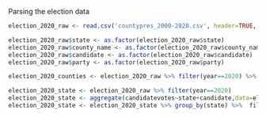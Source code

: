 Parsing the election data

```r

election_2020_raw <- read.csv('countypres_2000-2020.csv', header=TRUE, sep=",") #election data

election_2020_raw$state <- as.factor(election_2020_raw$state)
election_2020_raw$county_name <- as.factor(election_2020_raw$county_name)
election_2020_raw$candidate <- as.factor(election_2020_raw$candidate)
election_2020_raw$party <- as.factor(election_2020_raw$party)

election_2020_counties <- election_2020_raw %>% filter(year==2020) %>% group_by(county_name) %>%  filter(candidatevotes == max(candidatevotes, na.rm=TRUE)) %>% ungroup() # County level results

election_2020_state <- election_2020_raw %>% filter(year==2020)
election_2020_state <- aggregate(candidatevotes~state+candidate,data=election_2020_state, FUN=sum)
election_2020_state <- election_2020_state %>% group_by(state) %>%  filter(candidatevotes == max(candidatevotes, na.rm=TRUE)) %>% ungroup() # Results per state

```
